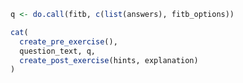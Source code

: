 

```r
q <- do.call(fitb, c(list(answers), fitb_options))

cat(
  create_pre_exercise(), 
  question_text, q, 
  create_post_exercise(hints, explanation)
)
```

